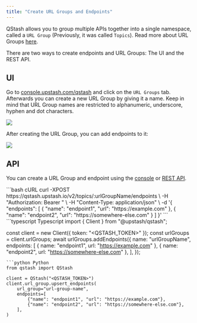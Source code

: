 ```yaml
---
title: "Create URL Groups and Endpoints"
---
```


QStash allows you to group multiple APIs together into a single namespace,
called a `URL Group` (Previously, it was called `Topics`).
Read more about URL Groups [here](/qstash/features/url-groups).

There are two ways to create endpoints and URL Groups: The UI and the REST API.

## UI

Go to [console.upstash.com/qstash](https://console.upstash.com/qstash) and click
on the `URL Groups` tab. Afterwards you can create a new URL Group by giving it a name.
Keep in mind that URL Group names are restricted to alphanumeric, underscore, hyphen
and dot characters.

![](/img/qstash/create_topic.png)

After creating the URL Group, you can add endpoints to it:

![](/img/qstash/create_endpoint.png)

## API

You can create a URL Group and endpoint using the [console](https://console.upstash.com/qstash) or [REST API](/qstash/api/url-groups/add-endpoint).

<CodeGroup>
```bash cURL
curl -XPOST https://qstash.upstash.io/v2/topics/:urlGroupName/endpoints \
  -H "Authorization: Bearer <token>" \
  -H "Content-Type: application/json" \
  -d '{
    "endpoints": [
      {
        "name": "endpoint1",
        "url": "https://example.com"
      },
      {
        "name": "endpoint2",
        "url": "https://somewhere-else.com"
      }
    ]
  }'
```
```typescript Typescript
import { Client } from "@upstash/qstash";

const client = new Client({ token: "<QSTASH_TOKEN>" });
const urlGroups = client.urlGroups;
await urlGroups.addEndpoints({
  name: "urlGroupName",
  endpoints: [
    { name: "endpoint1", url: "https://example.com" },
    { name: "endpoint2", url: "https://somewhere-else.com" },
  ],
});
```
```python Python
from qstash import QStash

client = QStash("<QSTASH_TOKEN>")
client.url_group.upsert_endpoints(
    url_group="url-group-name",
    endpoints=[
        {"name": "endpoint1", "url": "https://example.com"},
        {"name": "endpoint2", "url": "https://somewhere-else.com"},
    ],
)
```
</CodeGroup>
